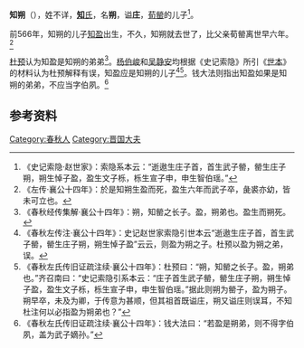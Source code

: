 {{Infobox 先秦人物
|名称= 知朔
|图像=
|图说=
|姓=
|氏=[[知氏|知]]
|名=朔
|字=
|别名=
|别字=
|谥号=庄
|时代=春秋时期
|国家=晉國
|身份=
|出生=
|逝世日期=前566年
|在位=
|父=[[荀罃|荀罃]]
|母=
|正妻=
|妾=
|子女=[[荀盈|荀盈]]
|太子=
}}
'''知朔'''（{{bd|？||前566年||catIdx=X}}），姓不详，[[知氏|'''知'''氏]]，名'''朔'''，谥'''庄'''，[[荀罃|荀罃]]的儿子<ref>《史记索隐·赵世家》：索隐系本云：“逝遨生庄子首，首生武子罃，罃生庄子朔，朔生悼子盈，盈生文子栎，栎生宣子申，申生智伯瑶。”</ref>。 

前566年，知朔的儿子[[知盈|知盈]]出生，不久，知朔就去世了，比父亲荀罃离世早六年。<ref>《左传·襄公十四年》：於是知朔生盈而死，盈生六年而武子卒，彘裘亦幼，皆未可立也。</ref>

[[杜预|杜预]]认为知盈是知朔的弟弟<ref>《春秋经传集解·襄公十四年》：朔，知罃之长子。盈，朔弟也。盈生而朔死。</ref>。[[杨伯峻|杨伯峻]]和[[吴静安|吴静安]]均根据《史记索隐》所引《[[世本|世本]]》的材料认为杜预解释有误，知盈应是知朔的儿子<ref>《春秋左传注·襄公十四年》：史记赵世家索隐引世本云“逝遨生庄子首，首生武子罃，罃生庄子朔，朔生悼子盈”云云，则盈为朔之子。杜预以盈为朔之弟，误。</ref><ref>《春秋左氏传旧证疏注续·襄公十四年》：杜预曰：“朔，知罃之长子。盈，朔弟也。”齐召南曰：“史记索隐引系本云：“庄子首生武子罃，罃生庄子朔，朔生悼子盈，盈生文子栎，栎生宣子申，申生智伯瑶。”据此则朔为罃子，盈为朔子。朔早卒，未及为卿，于传意为甚顺，但其祖首既谥庄，朔又谥庄则误耳，不知杜注何以必指盈为朔弟也？”</ref>。钱大法则指出知盈如果是知朔的弟弟，不应当字伯夙。<ref>《春秋左氏传旧证疏注续·襄公十四年》：钱大法曰：“若盈是朔弟，则不得字伯夙，盖为武子嫡孙。”</ref>

== 参考资料 ==
{{reflist}}

[[Category:春秋人|Category:春秋人]]
[[Category:晋国大夫|Category:晋国大夫]]